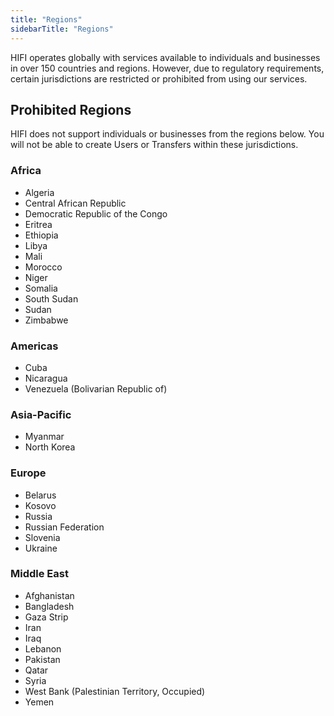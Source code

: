 ```yaml
---
title: "Regions"
sidebarTitle: "Regions"
---
```


HIFI operates globally with services available to individuals and businesses in over 150 countries and regions. However, due to regulatory requirements, certain jurisdictions are restricted or prohibited from using our services.

## Prohibited Regions

<Info>
  HIFI does not support individuals or businesses from the regions below. You
  will not be able to create Users or Transfers within these jurisdictions.
</Info>

### Africa

- Algeria
- Central African Republic
- Democratic Republic of the Congo
- Eritrea
- Ethiopia
- Libya
- Mali
- Morocco
- Niger
- Somalia
- South Sudan
- Sudan
- Zimbabwe

### Americas

- Cuba
- Nicaragua
- Venezuela (Bolivarian Republic of)

### Asia-Pacific

- Myanmar
- North Korea

### Europe

- Belarus
- Kosovo
- Russia
- Russian Federation
- Slovenia
- Ukraine

### Middle East

- Afghanistan
- Bangladesh
- Gaza Strip
- Iran
- Iraq
- Lebanon
- Pakistan
- Qatar
- Syria
- West Bank (Palestinian Territory, Occupied)
- Yemen

